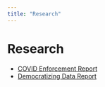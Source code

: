 ```yaml
---
title: "Research"
---
```



<Layout pageTitle="Research" sidebarLinks={DataPageSidebarLinks} activeHeaderLink="Data">

# Research

* [COVID Enforcement Report](https://envirodatagov.org/more-permission-to-pollute-the-decline-of-epa-enforcement-and-industry-compliance-during-covid/)
* [Democratizing Data Report](https://envirodatagov.org/press-release-democratizing-data-reports-released-by-edgis-environmental-enforcement-watch/)


</Layout>
